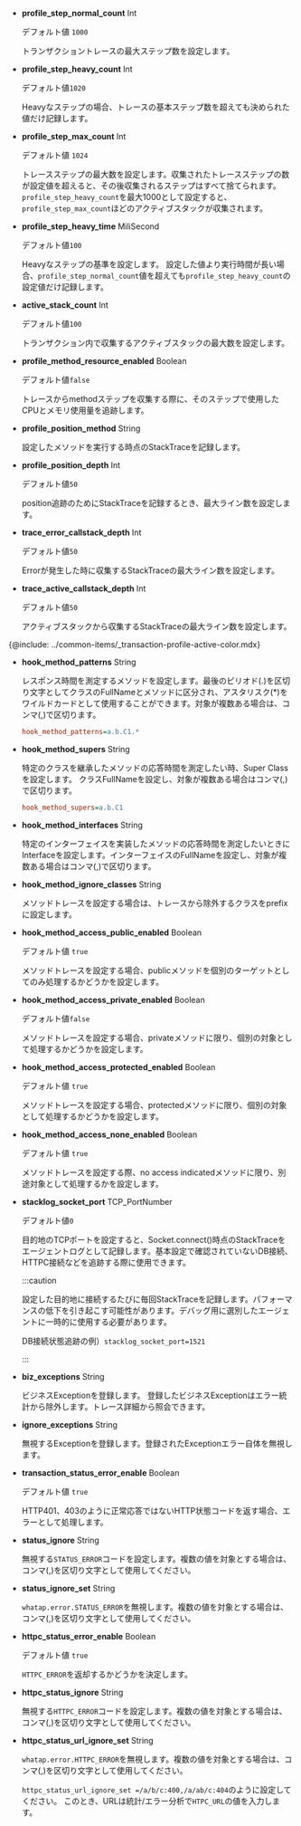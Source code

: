 -   **profile_step_normal_count** <span class='type'>Int</span>

    デフォルト値 `1000`

    トランザクショントレースの最大ステップ数を設定します。

-   **profile_step_heavy_count** <span class='type'>Int</span>

    デフォルト値`1020`

    Heavyなステップの場合、トレースの基本ステップ数を超えても決められた値だけ記録します。

-   **profile_step_max_count** <span class='type'>Int</span>

    デフォルト値 `1024`

    トレースステップの最大数を設定します。収集されたトレースステップの数が設定値を超えると、その後収集されるステップはすべて捨てられます。`profile_step_heavy_count`を最大1000として設定すると、`profile_step_max_count`ほどのアクティブスタックが収集されます。

-   **profile_step_heavy_time** <span class='type'>MiliSecond</span>

    デフォルト値`100`

    Heavyなステップの基準を設定します。 設定した値より実行時間が長い場合、`profile_step_normal_count`値を超えても`profile_step_heavy_count`の設定値だけ記録します。

-   **active_stack_count** <span class='type'>Int</span>

    デフォルト値`100`

    トランザクション内で収集するアクティブスタックの最大数を設定します。

-   **profile_method_resource_enabled** <span class='type'>Boolean</span>

    デフォルト値`false`

    トレースからmethodステップを収集する際に、そのステップで使用したCPUとメモリ使用量を追跡します。

-   **profile_position_method** <span class='type'>String</span>

    設定したメソッドを実行する時点のStackTraceを記録します。

-   **profile_position_depth** <span class='type'>Int</span>

    デフォルト値`50`

    position追跡のためにStackTraceを記録するとき、最大ライン数を設定します。

-   **trace_error_callstack_depth** <span class='type'>Int</span>

    デフォルト値`50`

    Errorが発生した時に収集するStackTraceの最大ライン数を設定します。

-   **trace_active_callstack_depth** <span class='type'>Int</span>

    デフォルト値`50`

    アクティブスタックから収集するStackTraceの最大ライン数を設定します。

{@include: ../common-items/_transaction-profile-active-color.mdx}

-   **hook_method_patterns** <span class='type'>String</span>

    レスポンス時間を測定するメソッドを設定します。最後のピリオド(.)を区切り文字としてクラスのFullNameとメソッドに区分され、アスタリスク(\*)をワイルドカードとして使用することができます。対象が複数ある場合は、コンマ(,)で区切ります。

    ```ini title='whatap.conf'
    hook_method_patterns=a.b.C1.*
    ```

-   **hook_method_supers** <span class='type'>String</span>

     特定のクラスを継承したメソッドの応答時間を測定したい時、Super Classを設定します。 クラスFullNameを設定し、対象が複数ある場合はコンマ(,)で区切ります。

    ```ini title='whatap.conf'
    hook_method_supers=a.b.C1
    ```

-   **hook_method_interfaces** <span class='type'>String</span>

    特定のインターフェイスを実装したメソッドの応答時間を測定したいときにInterfaceを設定します。インターフェイスのFullNameを設定し、対象が複数ある場合はコンマ(,)で区切ります。

-   **hook_method_ignore_classes** <span class='type'>String</span>

    メソッドトレースを設定する場合は、トレースから除外するクラスをprefixに設定します。

-   **hook_method_access_public_enabled** <span class='type'>Boolean</span>

    デフォルト値 `true`

    メソッドトレースを設定する場合、publicメソッドを個別のターゲットとしてのみ処理するかどうかを設定します。

-   **hook_method_access_private_enabled** <span class='type'>Boolean</span>

    デフォルト値`false`

    メソッドトレースを設定する場合、privateメソッドに限り、個別の対象として処理するかどうかを設定します。

-   **hook_method_access_protected_enabled** <span class='type'>Boolean</span>

    デフォルト値 `true`

    メソッドトレースを設定する場合、protectedメソッドに限り、個別の対象として処理するかどうかを設定します。

-   **hook_method_access_none_enabled** <span class='type'>Boolean</span>

    デフォルト値 `true`

    メソッドトレースを設定する際、no access indicatedメソッドに限り、別途対象として処理するかを設定します。

-   **stacklog_socket_port** <span class='type'>TCP_PortNumber</span>

    デフォルト値`0`

    目的地のTCPポートを設定すると、Socket.connect()時点のStackTraceをエージェントログとして記録します。基本設定で確認されていないDB接続、HTTPC接続などを追跡する際に使用できます。

    :::caution

    設定した目的地に接続するたびに毎回StackTraceを記録します。パフォーマンスの低下を引き起こす可能性があります。デバッグ用に選別したエージェントに一時的に使用する必要があります。

    DB接続状態追跡の例）`stacklog_socket_port=1521`

    :::

-   **biz_exceptions** <span class='type'>String</span>

    ビジネスExceptionを登録します。 登録したビジネスExceptionはエラー統計から除外します。トレース詳細から照会できます。

-   **ignore_exceptions** <span class='type'>String</span>

    無視するExceptionを登録します。登録されたExceptionエラー自体を無視します。

-   **transaction_status_error_enable** <span class='type'>Boolean</span>

    デフォルト値 `true`

    HTTP401、403のように正常応答ではないHTTP状態コードを返す場合、エラーとして処理します。

-   **status_ignore** <span class='type'>String</span>

    無視する`STATUS_ERROR`コードを設定します。複数の値を対象とする場合は、コンマ(,)を区切り文字として使用してください。

-   **status_ignore_set** <span class='type'>String</span>

    `whatap.error.STATUS_ERROR`を無視します。複数の値を対象とする場合は、コンマ(,)を区切り文字として使用してください。

-   **httpc_status_error_enable** <span class='type'>Boolean</span>

    デフォルト値 `true`

    `HTTPC_ERROR`を返却するかどうかを決定します。

-   **httpc_status_ignore** <span class='type'>String</span>

    無視する`HTTPC_ERROR`コードを設定します。複数の値を対象とする場合は、コンマ(,)を区切り文字として使用してください。

-   **httpc_status_url_ignore_set** <span class='type'>String</span>

    `whatap.error.HTTPC_ERROR`を無視します。複数の値を対象とする場合は、コンマ(,)を区切り文字として使用してください。

    `httpc_status_url_ignore_set =/a/b/c:400,/a/ab/c:404`のように設定してください。 このとき、URLは統計/エラー分析で`HTPC_URL`の値を入力します。
